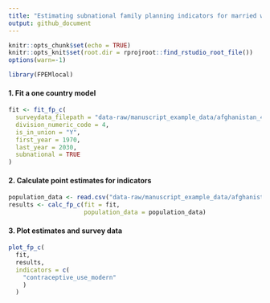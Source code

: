 ```yaml
---
title: "Estimating subnational family planning indicators for married women with custom user data"
output: github_document
---
```


```r
knitr::opts_chunk$set(echo = TRUE)
knitr::opts_knit$set(root.dir = rprojroot::find_rstudio_root_file())
options(warn=-1)
```


```r
library(FPEMlocal)
```

#### 1. Fit a one country model
```r
fit <- fit_fp_c(
  surveydata_filepath = "data-raw/manuscript_example_data/afghanistan_4_married_example.csv",
  division_numeric_code = 4,
  is_in_union = "Y",
  first_year = 1970,
  last_year = 2030,
  subnational = TRUE
)
```

#### 2. Calculate point estimates for indicators
```r
population_data <- read.csv("data-raw/manuscript_example_data/afghanistan_4_married_popdata_example.csv")
results <- calc_fp_c(fit = fit,
                     population_data = population_data)
```

#### 3. Plot estimates and survey data
```r
plot_fp_c(
  fit,
  results,
  indicators = c(
    "contraceptive_use_modern"
    )
  )
```
